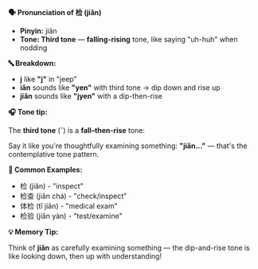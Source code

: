 **🗣️ Pronunciation of 检 (jiǎn)**

- **Pinyin:** jiǎn
- **Tone: Third tone** — **falling-rising** tone, like saying "uh-huh" when nodding

**🔤 Breakdown:**

- **j** like **"j"** in "jeep"
- **iǎn** sounds like **"yen"** with third tone → dip down and rise up
- **jiǎn** sounds like **"jyen"** with a dip-then-rise

**🎧 Tone tip:**

The **third tone** (ˇ) is a **fall–then-rise** tone:

Say it like you're thoughtfully examining something: **"jiǎn..."** — that's the contemplative tone
pattern.

**📝 Common Examples:**

- 检 (jiǎn) - "inspect"
- 检查 (jiǎn chá) - "check/inspect"
- 体检 (tǐ jiǎn) - "medical exam"
- 检验 (jiǎn yàn) - "test/examine"

**💡 Memory Tip:**

Think of **jiǎn** as carefully examining something — the dip-and-rise tone is like looking down,
then up with understanding!
